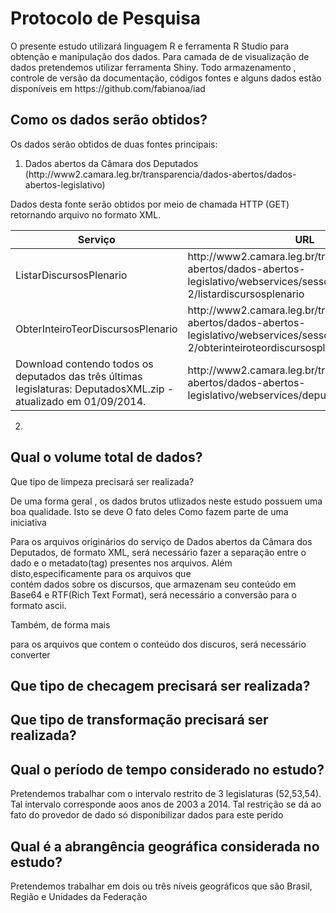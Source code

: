 Protocolo de Pesquisa
====================

O presente estudo utilizará linguagem R e ferramenta R Studio para obtenção  e manipulação dos dados. Para camada de de visualização de 
dados pretendemos utilizar ferramenta Shiny.
Todo armazenamento , controle de versão da documentação, códigos fontes e alguns dados  estão  disponíveis em https://github.com/fabianoa/iad  


Como os dados serão obtidos?
---------------------

Os dados serão obtidos de duas fontes principais:

1. Dados abertos da Câmara dos Deputados  (http://www2.camara.leg.br/transparencia/dados-abertos/dados-abertos-legislativo)

 Dados desta fonte serão obtidos por meio de chamada HTTP (GET) retornando arquivo no formato XML.
    
 
 Serviço  | URL 
------------- | -------------
ListarDiscursosPlenario | http://www2.camara.leg.br/transparencia/dados-abertos/dados-abertos-legislativo/webservices/sessoesreunioes-2/listardiscursosplenario
ObterInteiroTeorDiscursosPlenario  | http://www2.camara.leg.br/transparencia/dados-abertos/dados-abertos-legislativo/webservices/sessoesreunioes-2/obterinteiroteordiscursosplenario
Download contendo todos os deputados das três últimas legislaturas: DeputadosXML.zip - atualizado em 01/09/2014. |  http://www2.camara.leg.br/transparencia/dados-abertos/dados-abertos-legislativo/webservices/deputados/deputados
 
 2.
 
 
 
 


Qual o volume total de dados?
---------------------


Que tipo de limpeza precisará ser realizada?

De uma forma geral , os dados brutos utlizados neste estudo possuem uma boa qualidade. Isto se deve  O fato deles Como fazem parte de uma iniciativa  


Para os arquivos originários do serviço de Dados abertos da Câmara dos Deputados, de formato XML, será necessário fazer a separação entre o dado e o metadato(tag) presentes nos arquivos. Além disto,especificamente para os arquivos que  
contém dados sobre os discursos, que  armazenam seu  conteúdo em Base64 e RTF(Rich Text Format),  será necessário a conversão para o formato ascii.

Também, de forma mais


para os arquivos que contem o conteúdo
dos discuros, será necessário converter 



Que tipo de checagem precisará ser realizada?
---------------------

Que tipo de transformação precisará ser realizada?
---------------------

Qual o período de tempo considerado no estudo?
---------------------

Pretendemos trabalhar com o intervalo restrito de 3 legislaturas (52,53,54). Tal intervalo corresponde aoos anos de  2003 a 2014. Tal restrição se dá ao fato
do provedor de dado só disponibilizar dados para este perído


Qual é a abrangência geográfica considerada no estudo?
---------------------

Pretendemos trabalhar em dois ou três níveis geográficos que são Brasil, Região e Unidades da Federação
